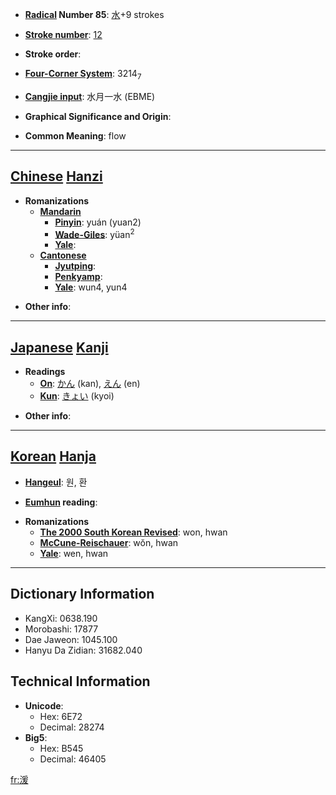 * '''[[Wiktionary:Chinese radical index| Radical]] Number 85''': [[Wiktionary:Chinese radical index 水|水]]+9 strokes

* '''[[Wiktionary:Chinese total strokes index|Stroke number]]''': [[Wiktionary:Chinese total strokes index 12|12]]

* '''Stroke order''': 

* '''[[Wiktionary:Chinese four corner index|Four-Corner System]]''': 3214<sub>7</sub>

* '''[[Wiktionary:Chinese Cangjie index|Cangjie input]]''': 水月一水 (EBME)

* '''Graphical Significance and Origin''': 

* '''Common Meaning''': flow

----

== [[Chinese]] [[Hanzi]] ==

* '''Romanizations'''
** '''[[Mandarin]]'''
*** '''[[Pinyin]]''': yuán (yuan2)
*** '''[[Wade-Giles]]''': yüan<sup>2</sup>
*** '''[[Yale]]''': 
** '''[[Cantonese]]'''
*** '''[[Jyutping]]''':
*** '''[[Penkyamp]]''': 
*** '''[[Yale]]''': wun4, yun4

* '''Other info''': 

----

== [[Japanese]] [[Kanji]] ==

* '''Readings'''
** '''[[On]]''': [[かん]] (kan), [[えん]] (en)
** '''[[Kun]]''': [[きょい]] (kyoi)

* '''Other info''':  

----

== [[Korean]] [[Hanja]] ==

* '''[[Hangeul]]''': 원, 환

* '''[[Eumhun]] reading''': 

* '''Romanizations'''
** '''[[The 2000 South Korean Revised Romanization|The 2000 South Korean Revised]]''': won, hwan
** '''[[McCune-Reischauer]]''': wŏn, hwan
** '''[[Yale]]''': wen, hwan

----

== Dictionary Information ==

* KangXi: 0638.190
* Morobashi: 17877
* Dae Jaweon: 1045.100
* Hanyu Da Zidian: 31682.040

== Technical Information ==

* '''Unicode''':
** Hex: 6E72
** Decimal: 28274
* '''Big5''':
** Hex: B545
** Decimal: 46405

[[fr:湲]]
